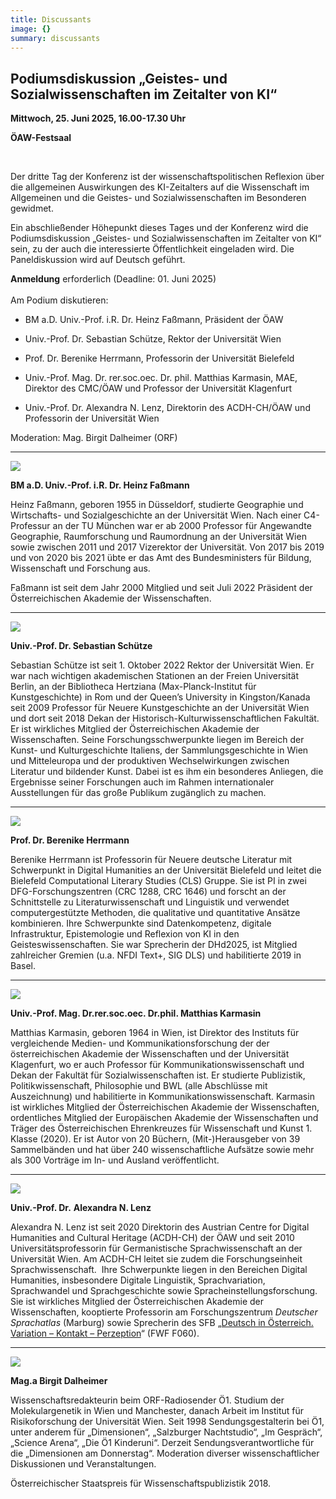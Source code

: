 ```yaml
---
title: Discussants
image: {}
summary: discussants
---
```

## **Podiumsdiskussion „Geistes- und Sozialwissenschaften im Zeitalter von KI“**

**Mittwoch, 25. Juni 2025, 16.00-17.30 Uhr**

**ÖAW-Festsaal**

 

Der dritte Tag der Konferenz ist der wissenschaftspolitischen Reflexion über die allgemeinen Auswirkungen des KI-Zeitalters auf die Wissenschaft im Allgemeinen und die Geistes- und Sozialwissenschaften im Besonderen gewidmet.

Ein abschließender Höhepunkt dieses Tages und der Konferenz wird die Podiumsdiskussion „Geistes- und Sozialwissenschaften im Zeitalter von KI“ sein, zu der auch die interessierte Öffentlichkeit eingeladen wird. Die Paneldiskussion wird auf Deutsch geführt.

**Anmeldung** erforderlich (Deadline: 01. Juni 2025)\
\
Am Podium diskutieren:

* BM a.D. Univ.-Prof. i.R. Dr. Heinz Faßmann, Präsident der ÖAW

- Univ.-Prof. Dr. Sebastian Schütze, Rektor der Universität Wien

* Prof. Dr. Berenike Herrmann, Professorin der Universität Bielefeld

- Univ.-Prof. Mag. Dr. rer.soc.oec. Dr. phil. Matthias Karmasin, MAE, Direktor des CMC/ÖAW und Professor der Universität Klagenfurt

* Univ.-Prof. Dr. Alexandra N. Lenz, Direktorin des ACDH-CH/ÖAW und Professorin der Universität Wien

Moderation: Mag. Birgit Dalheimer (ORF)

---

![](/conference/ai-meets-hss/assets/content/en/pages/discussants/aimeetshss_heinz_fassmann_4c.jpg)

**BM a.D. Univ.-Prof. i.R. Dr. Heinz Faßmann**

Heinz Faßmann, geboren 1955 in Düsseldorf, studierte Geographie und Wirtschafts- und Sozialgeschichte an der Universität Wien. Nach einer C4-Professur an der TU München war er ab 2000 Professor für Angewandte Geographie, Raumforschung und Raumordnung an der Universität Wien sowie zwischen 2011 und 2017 Vizerektor der Universität. Von 2017 bis 2019 und von 2020 bis 2021 übte er das Amt des Bundesministers für Bildung, Wissenschaft und Forschung aus.

Faßmann ist seit dem Jahr 2000 Mitglied und seit Juli 2022 Präsident der Österreichischen Akademie der Wissenschaften.

---

![](/conference/ai-meets-hss/assets/content/en/pages/discussants/aimeetshss_sebastian_schuetze.jpg)

**Univ.-Prof. Dr. Sebastian Schütze**

Sebastian Schütze ist seit 1. Oktober 2022 Rektor der Universität Wien. Er war nach wichtigen akademischen Stationen an der Freien Universität Berlin, an der Bibliotheca Hertziana (Max-Planck-Institut für Kunstgeschichte) in Rom und der Queen’s University in Kingston/Kanada seit 2009 Professor für Neuere Kunstgeschichte an der Universität Wien und dort seit 2018 Dekan der Historisch-Kulturwissenschaftlichen Fakultät. Er ist wirkliches Mitglied der Österreichischen Akademie der Wissenschaften. Seine Forschungsschwerpunkte liegen im Bereich der Kunst- und Kulturgeschichte Italiens, der Sammlungsgeschichte in Wien und Mitteleuropa und der produktiven Wechselwirkungen zwischen Literatur und bildender Kunst. Dabei ist es ihm ein besonderes Anliegen, die Ergebnisse seiner Forschungen auch im Rahmen internationaler Ausstellungen für das große Publikum zugänglich zu machen.

---

![](/conference/ai-meets-hss/assets/content/en/pages/discussants/aimeetshss_berenike_herrmann.jpg)

**Prof. Dr. Berenike Herrmann**

Berenike Herrmann ist Professorin für Neuere deutsche Literatur mit Schwerpunkt in Digital Humanities an der Universität Bielefeld und leitet die Bielefeld Computational Literary Studies (CLS) Gruppe. Sie ist PI in zwei DFG-Forschungszentren (CRC 1288, CRC 1646) und forscht an der Schnittstelle zu Literaturwissenschaft und Linguistik und verwendet computergestützte Methoden, die qualitative und quantitative Ansätze kombinieren. Ihre Schwerpunkte sind Datenkompetenz, digitale Infrastruktur, Epistemologie und Reflexion von KI in den Geisteswissenschaften. Sie war Sprecherin der DHd2025, ist Mitglied zahlreicher Gremien (u.a. NFDI Text+, SIG DLS) und habilitierte 2019 in Basel.

---

![](/conference/ai-meets-hss/assets/content/en/pages/discussants/aimeetshss_matthias_karmasin.jpg)

**Univ.-Prof. Mag. Dr.rer.soc.oec. Dr.phil. Matthias Karmasin**

Matthias Karmasin, geboren 1964 in Wien, ist Direktor des Instituts für vergleichende Medien- und Kommunikationsforschung der der österreichischen Akademie der Wissenschaften und der Universität Klagenfurt, wo er auch Professor für Kommunikationswissenschaft und Dekan der Fakultät für Sozialwissenschaften ist. Er studierte Publizistik, Politikwissenschaft, Philosophie und BWL (alle Abschlüsse mit Auszeichnung) und habilitierte in Kommunikationswissenschaft. Karmasin ist wirkliches Mitglied der Österreichischen Akademie der Wissenschaften, ordentliches Mitglied der Europäischen Akademie der Wissenschaften und Träger des Österreichischen Ehrenkreuzes für Wissenschaft und Kunst 1. Klasse (2020). Er ist Autor von 20 Büchern, (Mit-)Herausgeber von 39 Sammelbänden und hat über 240 wissenschaftliche Aufsätze sowie mehr als 300 Vorträge im In- und Ausland veröffentlicht.

---

![](/conference/ai-meets-hss/assets/content/en/pages/discussants/aimeetshss_alexandra_lenz.jpg)

**Univ.-Prof. Dr.** **Alexandra N. Lenz**

Alexandra N. Lenz ist seit 2020 Direktorin des Austrian Centre for Digital Humanities and Cultural Heritage (ACDH-CH) der ÖAW und seit 2010 Universitätsprofessorin für Germanistische Sprachwissenschaft an der Universität Wien. Am ACDH-CH leitet sie zudem die Forschungseinheit Sprachwissenschaft.  Ihre Schwerpunkte liegen in den Bereichen Digital Humanities, insbesondere Digitale Linguistik, Sprachvariation, Sprachwandel und Sprachgeschichte sowie Spracheinstellungsforschung. Sie ist wirkliches Mitglied der Österreichischen Akademie der Wissenschaften, kooptierte Professorin am Forschungszentrum *Deutscher Sprachatlas* (Marburg) sowie Sprecherin des SFB „[Deutsch in Österreich. Variation – Kontakt – Perzeption](http://www.dioe.at)“ (FWF F060).

---

![](/conference/ai-meets-hss/assets/content/en/pages/discussants/Portra%CC%88tfoto%20Copyright%20Anna%20Sto%CC%88cher.jpg)

**Mag.a Birgit Dalheimer**

Wissenschaftsredakteurin beim ORF-Radiosender Ö1. Studium der Molekulargenetik in Wien und Manchester, danach Arbeit im Institut für Risikoforschung der Universität Wien. Seit 1998 Sendungsgestalterin bei Ö1, unter anderem für „Dimensionen“, „Salzburger Nachtstudio“, „Im Gespräch“, „Science Arena“, „Die Ö1 Kinderuni“. Derzeit Sendungsverantwortliche für die „Dimensionen am Donnerstag“. Moderation diverser wissenschaftlicher Diskussionen und Veranstaltungen.

Österreichischer Staatspreis für Wissenschaftspublizistik 2018.
